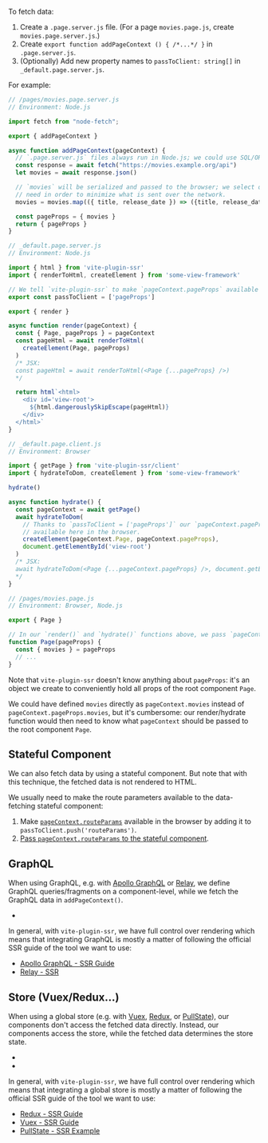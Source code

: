 
To fetch data:
1. Create a `.page.server.js` file. (For a page `movies.page.js`, create `movies.page.server.js`.)
2. Create `export function addPageContext () { /*...*/ }` in `.page.server.js`.
3. (Optionally) Add new property names to `passToClient: string[]` in `_default.page.server.js`.

For example:

```js
// /pages/movies.page.server.js
// Environment: Node.js

import fetch from "node-fetch";

export { addPageContext }

async function addPageContext(pageContext) {
  // `.page.server.js` files always run in Node.js; we could use SQL/ORM queries here.
  const response = await fetch("https://movies.example.org/api")
  let movies = await response.json()

  // `movies` will be serialized and passed to the browser; we select only the data we
  // need in order to minimize what is sent over the network.
  movies = movies.map(({ title, release_date }) => ({title, release_date}))

  const pageProps = { movies }
  return { pageProps }
}
```
```js
// _default.page.server.js
// Environment: Node.js

import { html } from 'vite-plugin-ssr'
import { renderToHtml, createElement } from 'some-view-framework'

// We tell `vite-plugin-ssr` to make `pageContext.pageProps` available in the browser.
export const passToClient = ['pageProps']

export { render }

async function render(pageContext) {
  const { Page, pageProps } = pageContext
  const pageHtml = await renderToHtml(
    createElement(Page, pageProps)
  )
  /* JSX:
  const pageHtml = await renderToHtml(<Page {...pageProps} />)
  */

  return html`<html>
    <div id='view-root'>
      ${html.dangerouslySkipEscape(pageHtml)}
    </div>
  </html>`
}
```
```js
// _default.page.client.js
// Environment: Browser

import { getPage } from 'vite-plugin-ssr/client'
import { hydrateToDom, createElement } from 'some-view-framework'

hydrate()

async function hydrate() {
  const pageContext = await getPage()
  await hydrateToDom(
    // Thanks to `passToClient = ['pageProps']` our `pageContext.pageProps` is
    // available here in the browser.
    createElement(pageContext.Page, pageContext.pageProps),
    document.getElementById('view-root')
  )
  /* JSX:
  await hydrateToDom(<Page {...pageContext.pageProps} />, document.getElementById('view-root'))
  */
}
```
```js
// /pages/movies.page.js
// Environment: Browser, Node.js

export { Page }

// In our `render()` and `hydrate()` functions above, we pass `pageContext.pageProps` to `Page`
function Page(pageProps) {
  const { movies } = pageProps
  // ...
}
```

Note that `vite-plugin-ssr` doesn't know anything about `pageProps`: it's an object we create to
conveniently hold all props of the root component `Page`.

We could have defined `movies` directly as `pageContext.movies` instead of `pageContext.pageProps.movies`, but it's cumbersome:
our render/hydrate function would then need to know what `pageContext` should be passed to the root component `Page`.

## Stateful Component

We can also fetch data by using a stateful component.
But note that with this technique, the fetched data is not rendered to HTML.

We usually need to make the route parameters available to the data-fetching stateful component:
1. Make [`pageContext.routeParams`](/pageContext) available in the browser by adding it to `passToClient.push('routeParams')`.
2. [Pass `pageContext.routeParams` to the stateful component](/pageContext-anywhere).

## GraphQL

When using GraphQL, e.g. with [Apollo GraphQL](https://www.apollographql.com/) or [Relay](https://relay.dev/), we define GraphQL queries/fragments on a component-level, while we fetch the GraphQL data in `addPageContext()`.
 - <RepoLink path='/examples/graphql-apollo/' />

In general, with `vite-plugin-ssr`, we have full control over rendering which means that integrating GraphQL is mostly a matter of following the official SSR guide of the tool we want to use:
 - [Apollo GraphQL - SSR Guide](https://www.apollographql.com/docs/react/performance/server-side-rendering/)
 - [Relay - SSR](https://github.com/facebook/relay/issues/3468#issuecomment-824872147)

## Store (Vuex/Redux...)

When using a global store (e.g. with [Vuex](https://vuex.vuejs.org/), [Redux](https://redux.js.org/), or [PullState](https://lostpebble.github.io/pullstate/)), our components don't access the fetched data directly. Instead, our components access the store, while the fetched data determines the store state.
 - <RepoLink path='/examples/redux/' />
 - <RepoLink path='/examples/vuex/' />

In general, with `vite-plugin-ssr`, we have full control over rendering which means that integrating a global store is mostly a matter of following the official SSR guide of the tool we want to use:
 - [Redux - SSR Guide](https://redux.js.org/recipes/server-rendering)
 - [Vuex - SSR Guide](https://ssr.vuejs.org/guide/data.html#data-store)
 - [PullState - SSR Example](https://lostpebble.github.io/pullstate/docs/quick-example-server-rendered)
